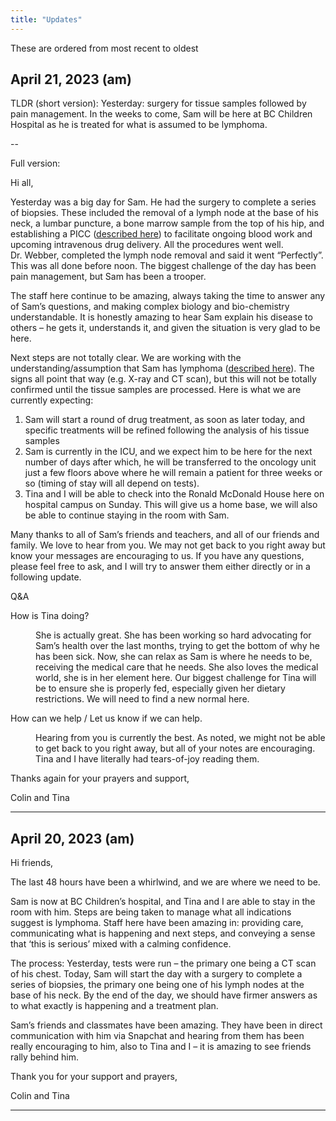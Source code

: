 ```yaml
---
title: "Updates"
---
```




These are ordered from most recent to oldest

## April 21, 2023 (am)

TLDR (short version): Yesterday: surgery for tissue samples followed by pain management. In the weeks to come, Sam will be here at BC Children Hospital as he is treated for what is assumed to be lymphoma.

\--

Full version:

Hi all,

Yesterday was a big day for Sam. He had the surgery to complete a series of biopsies. These included the removal of a lymph node at the base of his neck, a lumbar puncture, a bone marrow sample from the top of his hip, and establishing a PICC ([described here](http://www.cw.bc.ca/library/pdf/pamphlets/BCCH1552_PICC.pdf)) to facilitate ongoing blood work and upcoming intravenous drug delivery. All the procedures went well. Dr. Webber, completed the lymph node removal and said it went "Perfectly". This was all done before noon. The biggest challenge of the day has been pain management, but Sam has been a trooper.

The staff here continue to be amazing, always taking the time to answer any of Sam's questions, and making complex biology and bio-chemistry understandable. It is honestly amazing to hear Sam explain his disease to others -- he gets it, understands it, and given the situation is very glad to be here.

Next steps are not totally clear. We are working with the understanding/assumption that Sam has lymphoma ([described here](http://www.bcchildrens.ca/Oncology-Site/Documents/Non-Hodgkin%20Lymphoma.pdf)). The signs all point that way (e.g. X-ray and CT scan), but this will not be totally confirmed until the tissue samples are processed. Here is what we are currently expecting:

1.  Sam will start a round of drug treatment, as soon as later today, and specific treatments will be refined following the analysis of his tissue samples
2.  Sam is currently in the ICU, and we expect him to be here for the next number of days after which, he will be transferred to the oncology unit just a few floors above where he will remain a patient for three weeks or so (timing of stay will all depend on tests).
3.  Tina and I will be able to check into the Ronald McDonald House here on hospital campus on Sunday. This will give us a home base, we will also be able to continue staying in the room with Sam.

Many thanks to all of Sam's friends and teachers, and all of our friends and family. We love to hear from you. We may not get back to you right away but know your messages are encouraging to us. If you have any questions, please feel free to ask, and I will try to answer them either directly or in a following update.

Q&A

How is Tina doing?

:   She is actually great. She has been working so hard advocating for Sam's health over the last months, trying to get the bottom of why he has been sick. Now, she can relax as Sam is where he needs to be, receiving the medical care that he needs. She also loves the medical world, she is in her element here. Our biggest challenge for Tina will be to ensure she is properly fed, especially given her dietary restrictions. We will need to find a new normal here.

How can we help / Let us know if we can help.

:   Hearing from you is currently the best. As noted, we might not be able to get back to you right away, but all of your notes are encouraging. Tina and I have literally had tears-of-joy reading them.

Thanks again for your prayers and support,

Colin and Tina

***




## April 20, 2023 (am)

Hi friends,

The last 48 hours have been a whirlwind, and we are where we need to be.

Sam is now at BC Children's hospital, and Tina and I are able to stay in the room with him. Steps are being taken to manage what all indications suggest is lymphoma. Staff here have been amazing in: providing care, communicating what is happening and next steps, and conveying a sense that 'this is serious' mixed with a calming confidence.

The process: Yesterday, tests were run -- the primary one being a CT scan of his chest. Today, Sam will start the day with a surgery to complete a series of biopsies, the primary one being one of his lymph nodes at the base of his neck. By the end of the day, we should have firmer answers as to what exactly is happening and a treatment plan.

Sam's friends and classmates have been amazing. They have been in direct communication with him via Snapchat and hearing from them has been really encouraging to him, also to Tina and I -- it is amazing to see friends rally behind him.

Thank you for your support and prayers,

Colin and Tina

------------------------------------------------------------------------

